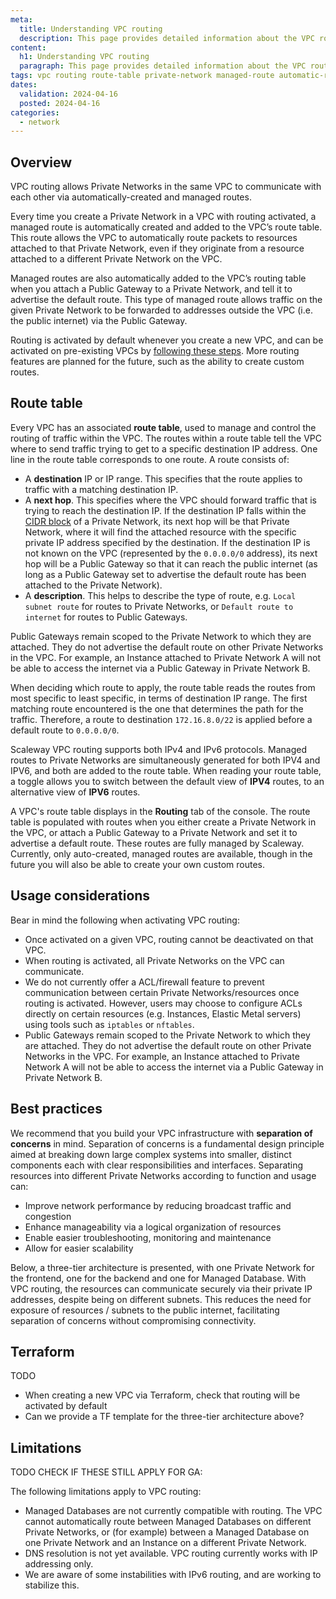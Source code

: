 ```yaml
---
meta:
  title: Understanding VPC routing
  description: This page provides detailed information about the VPC routing feature, which connects Private Networks within the same VPC.
content:
  h1: Understanding VPC routing
  paragraph: This page provides detailed information about the VPC routing feature, which connects Private Networks within the same VPC.
tags: vpc routing route-table private-network managed-route automatic-route local-subnet-route default-route
dates:
  validation: 2024-04-16
  posted: 2024-04-16
categories:
  - network
---
```


## Overview

VPC routing allows Private Networks in the same VPC to communicate with each other via automatically-created and managed routes.

Every time you create a Private Network in a VPC with routing activated, a managed route is automatically created and added to the VPC’s route table. This route allows the VPC to automatically route packets to resources attached to that Private Network, even if they originate from a resource attached to a different Private Network on the VPC.

Managed routes are also automatically added to the VPC’s routing table when you attach a Public Gateway to a Private Network, and tell it to advertise the default route. This type of managed route allows traffic on the given Private Network to be forwarded to addresses outside the VPC (i.e. the public internet) via the Public Gateway.

Routing is activated by default whenever you create a new VPC, and can be activated on pre-existing VPCs by [following these steps](/network/vpc/how-to/manage-routing/#how-to-activate-routing-on-an-existing-vpc). More routing features are planned for the future, such as the ability to create custom routes.

<Lightbox src="scaleway-routing.webp" alt="A diagram shows two Private Networks inside a VPC. An Elastic Metal server on Private Network A is able to send a packet to an Instance on Private Network B, thanks to the automatic route created and held in the VPC's routing table. An Instance on Private Network A is able to send a packet to the public internet via the automatic route created and held in the VPC's routing table that points to a Public Gateway also on Private Network A." />

## Route table

<Lightbox src="scaleway-route-table.webp" alt="A screenshot of a route table from the Scaleway console is shown, exemplifying the principles described in the text below." />

Every VPC has an associated **route table**, used to manage and control the routing of traffic within the VPC. The routes within a route table tell the VPC where to send traffic trying to get to a specific destination IP address. One line in the route table corresponds to one route. A route consists of:

- A **destination** IP or IP range. This specifies that the route applies to traffic with a matching destination IP.
- A **next hop**. This specifies where the VPC should forward traffic that is trying to reach the destination IP. If the destination IP falls within the [CIDR block](#cidr-block) of a Private Network, its next hop will be that Private Network, where it will find the attached resource with the specific private IP address specified by the destination. If the destination IP is not known on the VPC (represented by the `0.0.0.0/0` address), its next hop will be a Public Gateway so that it can reach the public internet (as long as a Public Gateway set to advertise the default route has been attached to the Private Network).
- A **description**. This helps to describe the type of route, e.g. `Local subnet route` for routes to Private Networks, or `Default route to internet` for routes to Public Gateways. 

<Message type="important">
Public Gateways remain scoped to the Private Network to which they are attached. They do not advertise the default route on other Private Networks in the VPC. For example, an Instance attached to Private Network A will not be able to access the internet via a Public Gateway in Private Network B.
</Message>

When deciding which route to apply, the route table reads the routes from most specific to least specific, in terms of destination IP range. The first matching route encountered is the one that determines the path for the traffic. Therefore, a route to destination `172.16.8.0/22` is applied before a default route to `0.0.0.0/0`.

Scaleway VPC routing supports both IPv4 and IPv6 protocols. Managed routes to Private Networks are simultaneously generated for both IPV4 and IPV6, and both are added to the route table. When reading your route table, a toggle allows you to switch between the default view of **IPV4** routes, to an alternative view of **IPV6** routes.

A VPC's route table displays in the **Routing** tab of the console. The route table is populated with routes when you either create a Private Network in the VPC, or attach a Public Gateway to a Private Network and set it to advertise a default route. These routes are fully managed by Scaleway. Currently, only auto-created, managed routes are available, though in the future you will also be able to create your own custom routes.

## Usage considerations

Bear in mind the following when activating VPC routing:

- Once activated on a given VPC, routing cannot be deactivated on that VPC.
- When routing is activated, all Private Networks on the VPC can communicate.
- We do not currently offer a ACL/firewall feature to prevent communication between certain Private Networks/resources once routing is activated. However, users may choose to configure ACLs directly on certain resources (e.g. Instances, Elastic Metal servers) using tools such as `iptables` or `nftables`.
- Public Gateways remain scoped to the Private Network to which they are attached. They do not advertise the default route on other Private Networks in the VPC. For example, an Instance attached to Private Network A will not be able to access the internet via a Public Gateway in Private Network B.

## Best practices

We recommend that you build your VPC infrastructure with **separation of concerns** in mind. Separation of concerns is a fundamental design principle aimed at breaking down large complex systems into smaller, distinct components each with clear responsibilities and interfaces. Separating resources into different Private Networks according to function and usage can:
- Improve network performance by reducing broadcast traffic and congestion
- Enhance manageability via a logical organization of resources
- Enable easier troubleshooting, monitoring and maintenance
- Allow for easier scalability

Below, a three-tier architecture is presented, with one Private Network for the frontend, one for the backend and one for Managed Database. With VPC routing, the resources can communicate securely via their private IP addresses, despite being on different subnets. This reduces the need for exposure of resources / subnets to the public internet, facilitating separation of concerns without compromising connectivity.

<Lightbox src="scaleway-vpc-three-tier.webp" alt="A diagram shows the three tier architecture previously described.Private Network A receives client requests from a public-facing Load Balancer, which distributes between three
frontend servers. Those servers request backend resources from the servers on Private Network B, via a private Load Balancer. The backend servers read and write from/to the Managed Databases on Private Network C." />

## Terraform

TODO

- When creating a new VPC via Terraform, check that routing will be activated by default
- Can we provide a TF template for the three-tier architecture above?

## Limitations

TODO CHECK IF THESE STILL APPLY FOR GA:

The following limitations apply to VPC routing:

- Managed Databases are not currently compatible with routing. The VPC cannot automatically route between Managed Databases on different Private Networks, or (for example) between a Managed Database on one Private Network and an Instance on a different Private Network.
- DNS resolution is not yet available. VPC routing currently works with IP addressing only.
- We are aware of some instabilities with IPv6 routing, and are working to stabilize this.


